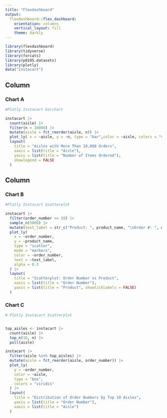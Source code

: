```yaml
---
title: "Flexdashboard"
output: 
  flexdashboard::flex_dashboard:
    orientation: columns
    vertical_layout: fill
    theme: darkly 
---
```


```r
library(flexdashboard)
library(tidyverse)
library(forcats)
library(p8105.datasets)
library(plotly)
data("instacart")
```


Column {data-width=650}
-----------------------------------------------------------------------

### Chart A

```r

#Plotly Instacart barchart

instacart |> 
  count(aisle) |>                         
  filter(n > 10000) |>                    
  mutate(aisle = fct_reorder(aisle, n)) |> 
  plot_ly( x = ~aisle, y = ~n, type = "bar",color = ~aisle, colors = "viridis" ) |>
  layout(
    title = "Aisles with More Than 10,000 Orders",
    xaxis = list(title = "Aisle"),
    yaxis = list(title = "Number of Items Ordered"),
    showlegend = FALSE
  )
```

Column {data-width=350}
-----------------------------------------------------------------------

### Chart B

```r
#Plotly Instacart Scatterplot

instacart |> 
  filter(order_number <= 50) |> 
  sample_n(5000) |> 
  mutate(text_label = str_c("Product: ", product_name, "\nOrder #: ", order_number)) |> 
  plot_ly(
    x = ~order_number,        
    y = ~product_name,       
    type = "scatter",
    mode = "markers",
    color = ~order_number,
    text = ~text_label,       
    alpha = 0.5
  ) |> 
  layout(
    title = "Scatterplot: Order Number vs Product",
    xaxis = list(title = "Order Number"),
    yaxis = list(title = "Product", showticklabels = FALSE) 
  )

```

### Chart C

```r
# Plotly Instacart Scatterplot


top_aisles <- instacart |> 
  count(aisle) |> 
  top_n(10, n) |> 
  pull(aisle)

instacart |> 
  filter(aisle %in% top_aisles) |>                
  mutate(aisle = fct_reorder(aisle, order_number)) |>  
  plot_ly(
    y = ~order_number, 
    color = ~aisle, 
    type = "box", 
    colors = "viridis"
  ) |> 
  layout(
    title = "Distribution of Order Numbers by Top 10 Aisles",
    yaxis = list(title = "Order Number"),
    xaxis = list(title = "Aisle")
  )
```



